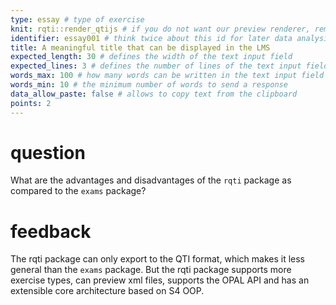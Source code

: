 ---
type: essay # type of exercise
knit: rqti::render_qtijs # if you do not want our preview renderer, remove this
identifier: essay001 # think twice about this id for later data analysis!
title: A meaningful title that can be displayed in the LMS
expected_length: 30 # defines the width of the text input field
expected_lines: 3 # defines the number of lines of the text input field
words_max: 100 # how many words can be written in the text input field
words_min: 10 # the minimum number of words to send a response
data_allow_paste: false # allows to copy text from the clipboard
points: 2
---

# question

What are the advantages and disadvantages of the `rqti` package as compared to
the `exams` package?

# feedback

The rqti package can only export to the QTI format, which makes it less general
than the `exams` package. But the rqti package supports more exercise types, can
preview xml files, supports the OPAL API and has an extensible core architecture
based on S4 OOP.
